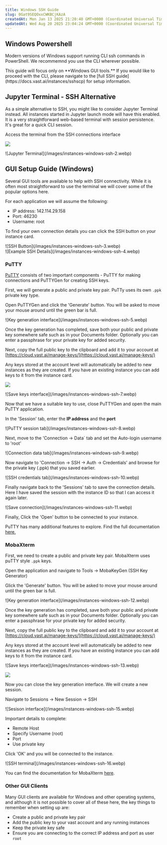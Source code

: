 ```yaml
---
title: Windows SSH Guide
slug: 0Gat9SEQOxxCWKBCjKAzA
createdAt: Mon Jan 13 2025 21:20:40 GMT+0000 (Coordinated Universal Time)
updatedAt: Wed Aug 20 2025 23:04:24 GMT+0000 (Coordinated Universal Time)
---
```


## Windows Powershell

Modern versions of Windows support running CLI ssh commands in PowerShell.  We recommemnd you use the CLI wherever possible.

<Note>
  This guide will focus only on **Windows GUI tools.**  If you would like to proceed with the CLI, please navigate to the [full SSH guide](https://docs.vast.ai/instances/sshscp) for setup information.
</Note>

## Jupyter Terminal - SSH Alternative

As a simple alternative to SSH, you might like to consider Jupyter Terminal instead.  All instances started in Jupyter launch mode will have this enabled.  It is a very straightforward web-based terminal with session persistence.  It's great for a quick CLI session.

Access the terminal from the SSH connections interface

![](/images/instances-windows-ssh.webp)
<Frame caption="Jupyter Terminal">
![Jupyter Terminal](/images/instances-windows-ssh-2.webp)
</Frame>

## GUI Setup Guide (Windows)

Several GUI tools are available to help with SSH connectivity.  While it is often most straightforward to use the terminal we will cover some of the popular options here.

For each application we will assume the following:

- IP address: 142.114.29.158
- Port: 46230
- Username: root

To find your own connection details you can click the SSH button on your instance card.

<Frame caption="SSH Button">
![SSH Button](/images/instances-windows-ssh-3.webp)
</Frame>
<br />
<Frame caption="Example SSH Details">
![Example SSH Details](/images/instances-windows-ssh-4.webp)
</Frame>

### PuTTY

[PuTTY](https://www.chiark.greenend.org.uk/~sgtatham/putty/) consists of two important components - PuTTY for making connections and PuTTYGen for creating SSH keys.

First, we will generate a public and private key pair.  PuTTy uses its own `.ppk` private key type.

Open PuTTYGen and click the 'Generate' button.  You will be asked to move your mouse around until the green bar is full.

<Frame caption="PuTTYgen Key Generation">
![Key generation interface](/images/instances-windows-ssh-5.webp)
</Frame>

Once the key generation has completed, save both your public and private key somewhere safe such as in your Documents folder.  Optionally you can enter a passphrase for your private key for added security.

Next, copy the full public key to the clipboard and add it to your account at [https://cloud.vast.ai/manage-keys/](https://cloud.vast.ai/manage-keys/)

Any keys stored at the account level will automatically be added to new instances as they are created.  If you have an existing instance you can add keys to it from the instance card.

![](/images/instances-windows-ssh-6.webp)

<Frame caption="Save Keys">
![Save keys interface](/images/instances-windows-ssh-7.webp)
</Frame>

Now that we have a suitable key to use, close PuTTYGen and open the main PuTTY application.

In the 'Session' tab, enter the **IP address** and the **port**

<Frame caption="PuTTY session tab">
![PuTTY session tab](/images/instances-windows-ssh-8.webp)
</Frame>

Next, move to the 'Connection -> Data\` tab and set the Auto-login username to 'root'

<Frame caption="Connection data tab">
![Connection data tab](/images/instances-windows-ssh-9.webp)
</Frame>

Now navigate to 'Connection -> SSH -> Auth -> Credentials' and browse for the private key (.ppk) that you saved earlier.&#x20;

<Frame caption="SSH credentials tab">
![SSH credentials tab](/images/instances-windows-ssh-10.webp)
</Frame>

Finally navigate back to the 'Sessions' tab to save the connection details.  Here I have saved the session with the instance ID so that I can access it again later.&#x20;

<Frame caption="Save connection">
![Save connection](/images/instances-windows-ssh-11.webp)
</Frame>

Finally, Click the 'Open' button to be connected to your instance.

PuTTY has many additional features to explore.  Find the full documentation [here.](https://www.chiark.greenend.org.uk/~sgtatham/putty/docs.html)

### MobaXterm

First, we need to create a public and private key pair.  MobaXterm uses puTTY style `.ppk` keys.

Open the application and navigate to Tools -> MobaKeyGen (SSH Key Generator)

Glick the 'Generate' button.  You will be asked to move your mouse around until the green bar is full.

<Frame caption="Generate Key">
![Key generation interface](/images/instances-windows-ssh-12.webp)
</Frame>

Once the key generation has completed, save both your public and private key somewhere safe such as in your Documents folder.  Optionally you can enter a passphrase for your private key for added security.

Next, copy the full public key to the clipboard and add it to your account at [https://cloud.vast.ai/manage-keys/](https://cloud.vast.ai/manage-keys/)

Any keys stored at the account level will automatically be added to new instances as they are created.  If you have an existing instance you can add keys to it from the instance card.

<Frame caption="Save Keys">
![Save keys interface](/images/instances-windows-ssh-13.webp)
</Frame>

<br />

![](/images/instances-windows-ssh-14.webp)

Now you can close the key generation interface.  We will create a new session.

Navigate to Sessions -> New Session -> SSH

<Frame caption="Create a Session">
![Sesison interface](/images/instances-windows-ssh-15.webp)
</Frame>

Important details to complete:

- Remote Host
- Specify Username (root)
- Port
- Use private key

Click 'OK' and you will be connected to the instance.

<Frame caption="Successful Connection">
![SSH terminal](/images/instances-windows-ssh-16.webp)
</Frame>

You can find the documentation for MobaXterm [here](https://mobaxterm.mobatek.net/documentation.html).

### Other GUI Clients

Many GUI clients are available for Windows and other operating systems, and although it is not possible to cover all of these here, the key things to remember when setting up are:

- Create a public and private key pair
- Add the public key to your vast account and any running instances
- Keep the private key safe
- Ensure you are connecting to the correct IP address and port as user `root`
